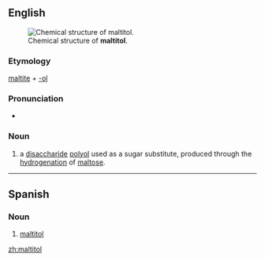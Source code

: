 ==English==
[[Image:Maltitol.svg|thumb|Chemical structure of '''maltitol'''.]]

===Etymology===

[[maltite]] + [[-ol]]

===Pronunciation===

*{{IPA|ˌmɔːltətɔl}}

===Noun===
{{en-noun|-}}
{{wikipedia}}
# {{organic chemistry}} a [[disaccharide]] [[polyol]] used as a sugar substitute, produced through the [[hydrogenation]] of [[maltose]].

----
==Spanish==
{{wikipedia|lang=es}}
===Noun===
{{es-noun-m|pl=malitoles}}

# {{organic compound|lang=es}} [[#English|maltitol]]

[[zh:maltitol]]